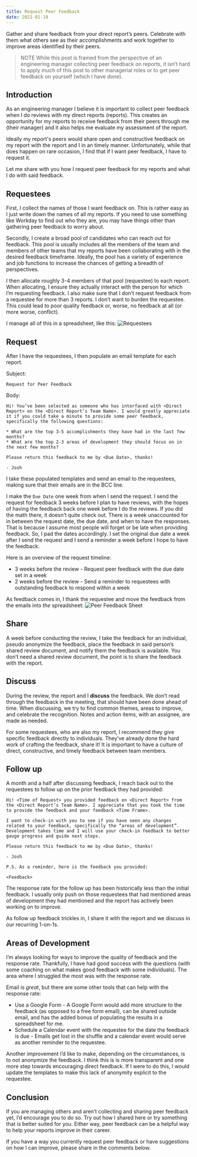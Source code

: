 ```yaml
---
title: Request Peer Feedback
date: 2021-01-19
---
```


Gather and share feedback from your direct report’s peers. Celebrate with them what others see as their accomplishments and work together to improve areas identified by their peers.

> NOTE While this post is framed from the perspective of an engineering manager collecting peer feedback on reports, it isn’t hard to apply much of this post to other managerial roles or to get peer feedback on yourself (which I have done).

## Introduction

As an engineering manager I believe it is important to collect peer feedback when I do reviews with my direct reports (reports). 
This creates an opportunity for my reports to receive feedback from their peers through me (their manager) and it also helps me evaluate my assessment of the report.

Ideally my report's peers would share open and constructive feedback on my report with the report and I in an timely manner. Unfortunately, while that does happen on rare occasion, I find that if I want peer feedback, I have to request it.

Let me share with you how I request peer feedback for my reports and what I do with said feedback.

## Requestees
First, I collect the names of those I want feedback on. This is rather easy as I just write down the names of all my reports. If you need to use something like Workday to find out who they are, you may have things other than gathering peer feedback to worry about.

Secondly, I create a broad pool of candidates who can reach out for feedback. This pool is usually includes all the members of the team and members of other teams that my reports have been collaborating with in the desired feedback timeframe. Ideally, the pool has a variety of experience and job functions to increase the chances of getting a breadth of perspectives.

I then allocate roughly 3-4 members of that pool (requestee) to each report. When allocating, I ensure they actually interact with the person for which I’m requesting feedback. I also make sure that I don’t request feedback from a requestee for more than 3 reports. I don’t want to burden the requestee. This could lead to poor quality feedback or, worse, no feedback at all (or more worse, conflict). 

I manage all of this in a spreadsheet, like this:
![Requestees](requestees.png)

## Request
After I have the requestees, I then populate an email template for each report.

Subject: 
```
Request for Peer Feedback
```

Body:
```
Hi! You’ve been selected as someone who has interfaced with <Direct Report> on the <Direct Report’s Team Name>. I would greatly appreciate it if you could take a minute to provide some peer feedback, specifically the following questions:

* What are the top 3-5 accomplishments they have had in the last few months?
* What are the top 2-3 areas of development they should focus on in the next few months?

Please return this feedback to me by <Due Date>, thanks!

- Josh
```

I take these populated templates and send an email to the requestees, making sure that their emails are in the BCC line.

I make the `Due Date` one week from when I send the request. I send the request for feedback 3 weeks before I plan to have reviews, with the hopes of having the feedback back one week before I do the reviews. 
If you did the math there, it doesn’t quite check out. There is a week unaccounted for in between the request date, the due date, and when to have the responses. That is because I assume most people will forget or be late when providing feedback. So, I pad the dates accordingly. I set the original due date a week after I send the request and I send a reminder a week before I hope to have the feedback.

Here is an overview of the request timeline:
* 3 weeks before the review - Request peer feedback with the due date set in a week
* 2 weeks before the review - Send a reminder to requestees with outstanding feedback to respond within a week

As feedback comes in, I thank the requestee and move the feedback from the emails into _the_ spreadsheet:
![Peer Feedback Sheet](peer-feedback-sheet.png)

## Share
A week before conducting the review, I take the feedback for an individual, pseudo anonymize the feedback, place the feedback in said person’s shared review document, and notify them the feedback is available. You don’t need a shared review document, the point is to share the feedback with the report.

## Discuss
During the review, the report and I **discuss** the feedback. We don’t read through the feedback in the meeting, that should have been done ahead of time. When discussing, we try to find common themes, areas to improve, and celebrate the recognition. Notes and action items, with an assignee, are made as needed.

For some requestees, who are also my report, I recommend they give specific feedback directly to individuals. They’ve already done the hard work of crafting the feedback, share it! It is important to have a culture of direct, constructive, and timely feedback between team members.

## Follow up
A month and a half after discussing feedback, I reach back out to the requestees to follow up on the prior feedback they had provided:
```
Hi! <Time of Request> you provided feedback on <Direct Report> from the <Direct Report’s Team Name>. I appreciate that you took the time to provide the feedback and your feedback <Time Frame>. 

I want to check-in with you to see if you have seen any changes related to your feedback, specifically the “areas of development”. Development takes time and I will use your check-in feedback to better gauge progress and guide next steps.

Please return this feedback to me by <Due Date>, thanks!

- Josh

P.S. As a reminder, here is the feedback you provided:

<Feedback>
```

The response rate for the follow up has been historically less than the initial feedback. I usually only push on those requestees that had mentioned areas of development they had mentioned and the report has actively been working on to improve.

As follow up feedback trickles in, I share it with the report and we discuss in our recurring 1-on-1s. 

## Areas of Development
I’m always looking for ways to improve the quality of feedback and the response rate. Thankfully, I have had good success with the questions (with some coaching on what makes good feedback with some individuals). The area where I struggled the most was with the response rate. 

Email is _great_, but there are some other tools that can help with the response rate:
* Use a Google Form - A Google Form would add more structure to the feedback (as opposed to a free form email), can be shared outside email, and has the added bonus of populating the results in a spreadsheet for me.
* Schedule a Calendar event with the requestee for the date the feedback is due - Emails get lost in the shuffle and a calendar event would serve as another reminder to the requestee.

Another improvement I’d like to make, depending on the circumstances, is to not anonymize the feedback. I think this is is more transparent and one more step towards encouraging direct feedback. If I were to do this, I would update the templates to make this lack of anonymity explicit to the requestee.

## Conclusion
If you are managing others and aren’t collecting and sharing peer feedback yet, I’d encourage you to do so. Try out how I shared here or try something that is better suited for you. Either way, peer feedback can be a helpful way to help your reports improve in their career.

If you have a way you currently request peer feedback or have suggestions on how I can improve, please share in the comments below.